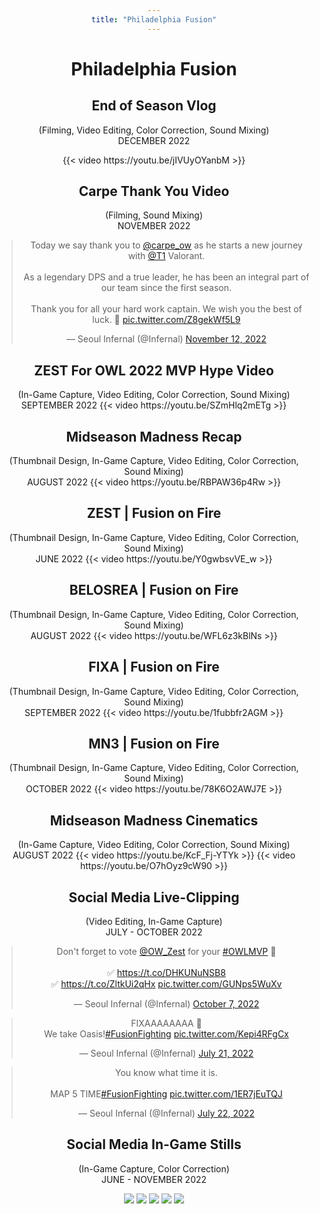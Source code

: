 ```yaml
---
title: "Philadelphia Fusion"
---
```


```{=html}
<style>
*{
    text-align: center;
}
</style>
```
# Philadelphia Fusion

## End of Season Vlog
(Filming, Video Editing, Color Correction, Sound Mixing) <br>
DECEMBER 2022

{{< video https://youtu.be/jIVUyOYanbM >}}

## Carpe Thank You Video
(Filming, Sound Mixing)<br>
NOVEMBER 2022

<blockquote class="twitter-tweet" data-media-max-width="560" data-theme="dark"><p lang="en" dir="ltr">Today we say thank you to <a href="https://twitter.com/carpe_ow?ref_src=twsrc%5Etfw">@carpe_ow</a> as he starts a new journey with <a href="https://twitter.com/T1?ref_src=twsrc%5Etfw">@T1</a> Valorant.<br><br>As a legendary DPS and a true leader, he has been an integral part of our team since the first season.<br><br>Thank you for all your hard work captain. We wish you the best of luck. 🫡 <a href="https://t.co/Z8gekWf5L9">pic.twitter.com/Z8gekWf5L9</a></p>&mdash; Seoul Infernal (@Infernal) <a href="https://twitter.com/Infernal/status/1591219222411198465?ref_src=twsrc%5Etfw">November 12, 2022</a></blockquote> <script async src="https://platform.twitter.com/widgets.js" charset="utf-8"></script>

## ZEST For OWL 2022 MVP Hype Video
(In-Game Capture, Video Editing, Color Correction, Sound Mixing) <br>
SEPTEMBER 2022
{{< video https://youtu.be/SZmHlq2mETg >}}

## Midseason Madness Recap
(Thumbnail Design, In-Game Capture, Video Editing, Color Correction, Sound Mixing) <br>
AUGUST 2022
{{< video https://youtu.be/RBPAW36p4Rw >}}

## ZEST | Fusion on Fire
(Thumbnail Design, In-Game Capture, Video Editing, Color Correction, Sound Mixing) <br>
JUNE 2022
{{< video https://youtu.be/Y0gwbsvVE_w >}}

## BELOSREA | Fusion on Fire
(Thumbnail Design, In-Game Capture, Video Editing, Color Correction, Sound Mixing) <br>
AUGUST 2022
{{< video https://youtu.be/WFL6z3kBlNs >}}

## FIXA | Fusion on Fire
(Thumbnail Design, In-Game Capture, Video Editing, Color Correction, Sound Mixing) <br>
SEPTEMBER 2022
{{< video https://youtu.be/1fubbfr2AGM >}}

## MN3 | Fusion on Fire
(Thumbnail Design, In-Game Capture, Video Editing, Color Correction, Sound Mixing) <br>
OCTOBER 2022
{{< video https://youtu.be/78K6O2AWJ7E >}}

## Midseason Madness Cinematics
(In-Game Capture, Video Editing, Color Correction, Sound Mixing) <br>
AUGUST 2022
{{< video https://youtu.be/KcF_Fj-YTYk >}}
{{< video https://youtu.be/O7hOyz9cW90 >}}

## Social Media Live-Clipping
(Video Editing, In-Game Capture) <br>
JULY - OCTOBER 2022

<blockquote class="twitter-tweet" data-theme="dark"><p lang="en" dir="ltr">Don&#39;t forget to vote <a href="https://twitter.com/OW_Zest?ref_src=twsrc%5Etfw">@OW_Zest</a> for your <a href="https://twitter.com/hashtag/OWLMVP?src=hash&amp;ref_src=twsrc%5Etfw">#OWLMVP</a> 🔨<br><br>✅ <a href="https://t.co/DHKUNuNSB8">https://t.co/DHKUNuNSB8</a><br>✅ <a href="https://t.co/ZltkUi2qHx">https://t.co/ZltkUi2qHx</a> <a href="https://t.co/GUNps5WuXv">pic.twitter.com/GUNps5WuXv</a></p>&mdash; Seoul Infernal (@Infernal) <a href="https://twitter.com/Infernal/status/1578421486016434176?ref_src=twsrc%5Etfw">October 7, 2022</a></blockquote> <script async src="https://platform.twitter.com/widgets.js" charset="utf-8"></script>

<blockquote class="twitter-tweet" data-theme="dark"><p lang="en" dir="ltr">FIXAAAAAAAA 🥹<br>We take Oasis!<a href="https://twitter.com/hashtag/FusionFighting?src=hash&amp;ref_src=twsrc%5Etfw">#FusionFighting</a> <a href="https://t.co/Kepi4RFgCx">pic.twitter.com/Kepi4RFgCx</a></p>&mdash; Seoul Infernal (@Infernal) <a href="https://twitter.com/Infernal/status/1549964128566906881?ref_src=twsrc%5Etfw">July 21, 2022</a></blockquote> <script async src="https://platform.twitter.com/widgets.js" charset="utf-8"></script>

<blockquote class="twitter-tweet" data-theme="dark"><p lang="en" dir="ltr">You know what time it is.<br><br>MAP 5 TIME<a href="https://twitter.com/hashtag/FusionFighting?src=hash&amp;ref_src=twsrc%5Etfw">#FusionFighting</a> <a href="https://t.co/1ER7jEuTQJ">pic.twitter.com/1ER7jEuTQJ</a></p>&mdash; Seoul Infernal (@Infernal) <a href="https://twitter.com/Infernal/status/1550306751974494208?ref_src=twsrc%5Etfw">July 22, 2022</a></blockquote> <script async src="https://platform.twitter.com/widgets.js" charset="utf-8"></script>

## Social Media In-Game Stills
(In-Game Capture, Color Correction) <br>
JUNE - NOVEMBER 2022

![](fusion1.png)
![](fusion2.png)
![](fusion3.png)
![](fusion4.png)
![](fusion5.jpg)
